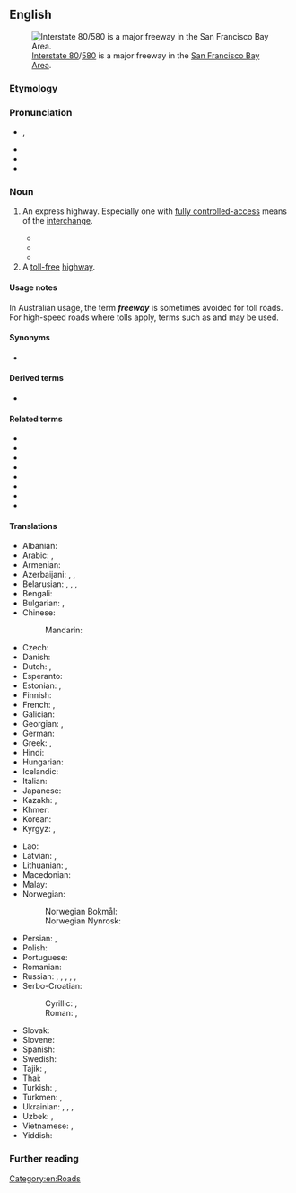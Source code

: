 ==English==
[[Image:I-80 Eastshore Fwy.jpg|thumb|[[wikipedia:Interstate 80|Interstate 80]]/[[w:Interstate 580 (California)|580]] is a major freeway in the [[w:San Francisco Bay Area|San Francisco Bay Area]].]]

===Etymology===
{{compound|en|free|way}}

===Pronunciation===
* {{IPA|en|/ˈfɹiː.wei/}}, {{enPR|frēʹwā}}
* {{audio|en|en-us-freeway.ogg|Audio (US)}}
* {{audio|en|EN-AU ck1 freeway.ogg|Audio (AU)}}
* {{rhymes|en|iːweɪ|s=2}}

===Noun===
{{en-noun}}

# {{lb|en|Australia|Canada|US}} An express highway. Especially one with [[fully controlled-access]] means of the [[interchange]].
#* {{quote-text|en|year=1983|author=David Brodsly|title=L. A. Freeway: An Appreciative Essay|page=1|url=http://books.google.com.au/books?id=Krv0fLvSc5QC&printsec=frontcover&dq=%22freeway%22%7C%22freeways%22+-intitle:%22%22+-inauthor:%22%22&hl=en&sa=X&ei=6kdXT_nlDcj3mAXao-meDw&redir_esc=y#v=onepage&q=%22freeway%22%7C%22freeways%22%20-intitle%3A%22%22%20-inauthor%3A%22%22&f=false|passage=Contrary to what one might expect of an essay on '''freeways''', this one is neither a diatribe nor a paean.}}
#* {{quote-text|en|year=2008|author=Derek Hayes|title=Canada: An Illustrated History|page=257|url=http://books.google.com.au/books?id=hrkq7t_4080C&pg=PA257&dq=%22freeway%22%7C%22freeways%22+canada+-intitle:%22%22+-inauthor:%22%22&hl=en&sa=X&ei=7EZXT53WM8nUmAX3-IHTDw&redir_esc=y#v=onepage&q=%22freeway%22%7C%22freeways%22%20canada%20-intitle%3A%22%22%20-inauthor%3A%22%22&f=false|passage=In the late 1950s and 1960s most large cities started planning '''freeway''' systems, acknowledging the incredible growth in car ownership.}}
#* {{quote-text|en|year=2010|author=Robert Freestone|title=Urban Nation: Australia′s Planning Heritage|page=161|url=http://books.google.com.au/books?id=v7PQxIjS1BQC&pg=PA161&dq=%22freeway%22%7C%22freeways%22+australia+-intitle:%22%22+-inauthor:%22%22&hl=en&sa=X&ei=oStXT9b6B4vjmAXyts2YDw&redir_esc=y#v=onepage&q=%22freeway%22%7C%22freeways%22%20australia%20-intitle%3A%22%22%20-inauthor%3A%22%22&f=false|passage=The Australian '''freeway''' story of the late twentieth century, like many planning stories, can be told as one of high technical expectations dashed by political controversy.}}
# A [[toll-free]] [[highway]].

====Usage notes====
In Australian usage, the term '''''freeway''''' is sometimes avoided for toll roads. For high-speed roads where tolls apply, terms such as {{m|en|tollway}} and {{m|en|motorway}} may be used.

====Synonyms====
* {{l|en|fwy}} {{qualifier|abbreviation}}

====Derived terms====
* {{l|en|fwy}} {{gloss|abbreviation}}

====Related terms====
* {{l|en|autobahn}}
* {{l|en|autoroute}}
* {{l|en|controlled-access highway}}
* {{l|en|expressway}}
* {{l|en|highway}}
* {{l|en|interstate}}
* {{l|en|motorway}}
* {{l|en|turnpike}}

====Translations====
{{trans-top|road designed for safe high-speed motoring}}
* Albanian: {{t|sq|autostradë|f}}
* Arabic: {{t|ar|أُوتُوسْتْرَاد|m|tr=ʾutustrād}}, {{t|ar|طَرِيق سَرِيع|m}}
* Armenian: {{t+|hy|ավտոմայրուղի}}
* Azerbaijani: {{t|az|avtomagistral}}, {{t|az|avtomaqistral}}, {{t|az|avtostrada}}
* Belarusian: {{t|be|аўтастра́да|f}}, {{t|be|аўтамагістра́ль|f}}, {{t|be|магістра́ль|f}}, {{t|be|аўтаба́н|m}}
* Bengali: {{t|bn|ফ্রিওয়ে}}
* Bulgarian: {{t|bg|автомагистра́ла|f}}, {{t+|bg|магистра́ла}}
* Chinese:
*: Mandarin: {{t+|cmn|高速公路|tr=gāosù gōnglù}}
* Czech: {{t+|cs|dálnice|f}}
* Danish: {{t+|da|motorvej|c}}
* Dutch: {{t+|nl|snelweg|m}}, {{t+|nl|autosnelweg|m}}
* Esperanto: {{t|eo|aŭtovojo}}
* Estonian: {{t|et|kiirtee}}, {{t|et|maantee}}
* Finnish: {{t+|fi|moottoritie}}
* French: {{t+|fr|autoroute|f}}, {{t+|fr|autostrade|f}} {{qualifier|dated}}
* Galician: {{t+|gl|autoestrada|f}}
* Georgian: {{t|ka|ავტომაგისტრალი}}, {{t|ka|ავტოსტრადა}}
* German: {{t+|de|Autobahn|f}}
* Greek: {{t|el|αυτοκινητόδρομος υπερταχείας κυκλοφορίας|m|sc=Grek}}, {{t|el|[[δρόμος]] [[χωρίς]] [[διόδια]]|m}}
* Hindi: {{t|hi|फ़्रीवे}}
* Hungarian: {{t+|hu|autópálya}}
* Icelandic: {{t+|is|hraðbraut|f}}
* Italian: {{t+|it|autostrada|f}}
* Japanese: {{t+|ja|高速道路|tr=こうそくどうろ, kōsoku dōro}}
* Kazakh: {{t|kk|автомагистраль}}, {{t|kk|автострада}}
* Khmer: {{t|km|អូតូរុត}}
* Korean: {{t+|ko|고속도로}}
* Kyrgyz: {{t|ky|автомагистраль}}, {{t|ky|автострада}}
{{trans-mid}}
* Lao: {{t|lo|ທາງດ່ວນ}}
* Latvian: {{t|lv|automaģistrāle|f}}, {{t|lv|autostrāde|f}}
* Lithuanian: {{t|lt|automagistralė|f}}, {{t+|lt|autostrada|f}}
* Macedonian: {{t|mk|автопат|m}}
* Malay: {{t+|ms|lebuh raya}}
* Norwegian:
*: Norwegian Bokmål: {{t+|nb|motorvei|m}}
*: Norwegian Nynrosk: {{t|nn|motorveg|m}}
* Persian: {{t|fa|آزادراه|tr=âzâdrâh}}, {{t+|fa|اتوبان|tr=otobân}} {{qualifier|especially German}}
* Polish: {{t+|pl|autostrada|f}}
* Portuguese: {{t+|pt|autoestrada|f}}
* Romanian: {{t+|ro|autostradă|f}}
* Russian: {{t+|ru|автостра́да|f}}, {{t+|ru|автомагистра́ль|f}}, {{t+|ru|автоба́н|m}}, {{t+|ru|фри́вей|m}}, {{t+|ru|фриве́й|m}}, {{t+|ru|магистра́ль|f}}
* Serbo-Croatian:
*: Cyrillic: {{t|sh|аутоцѐста|f}} {{q|Croatia}}, {{t|sh|а̀утопӯт|m}}
*: Roman: {{t+|sh|autocèsta|f}} {{q|Croatia}}, {{t+|sh|àutopūt|m}}
* Slovak: {{t|sk|diaľnica|f}}
* Slovene: {{t+|sl|avtocesta|f}}
* Spanish: {{t+|es|autopista|f}}
* Swedish: {{t+|sv|motorväg}}
* Tajik: {{t|tg|автомагистрал}}, {{t+|tg|автострада}}
* Thai: {{t+|th|ทางด่วน}}
* Turkish: {{t+|tr|otoyol}}, {{t+|tr|otoban}} {{qualifier|especially German}}
* Turkmen: {{t+|tk|awtomagistral}}, {{t|tk|awtostrada}}
* Ukrainian: {{t+|uk|автостра́да|f}}, {{t+|uk|автомагістра́ль|f}}, {{t|uk|магістра́ль|f}}, {{t|uk|автоба́н|m}}
* Uzbek: {{t+|uz|avtomagistral}}, {{t+|uz|avtostrada}}
* Vietnamese: {{t|vi|đường ô tô chính}}, {{t|vi|đường trục ô tô}}
* Yiddish: {{t|yi|אויטאָסטראַט|m}}
{{trans-bottom}}

===Further reading===
{{projectlinks|pedia|lang1=en|page1=Freeway}}

[[Category:en:Roads]]